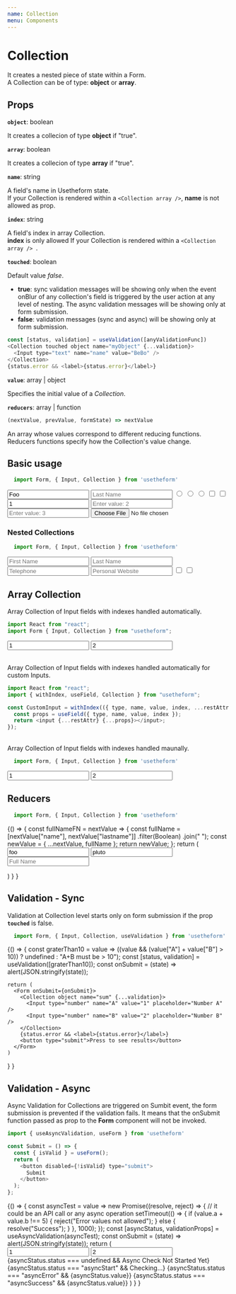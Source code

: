 ---
name: Collection
menu: Components
---


# Collection

It creates a nested piece of state within a Form. <br />
A Collection can be of type: **object** or **array**.

## Props

**`object`**: boolean

It creates a collecion of type **object** if "true".

**`array`**: boolean

It creates a collecion of type **array** if "true".

**`name`**: string

A field's name in Usetheform state. <br />
If your Collection is rendered within a `<Collection array />`, **name** is not allowed as prop.

**`index`**: string

A field's index in array Collection. <br />
**index** is only allowed If your Collection is rendered within a `<Collection array /> `. 

**`touched`**: boolean

Default value *false*. 

- **true**: sync validation messages will be showing only when the event onBlur of any collection's field is triggered by the user action at any level of nesting.
The async validation messages will be showing only at form submission.
- **false**: validation messages (sync and async) will be showing only at form submission.

```javascript
const [status, validation] = useValidation([anyValidationFunc])
<Collection touched object name="myObject" {...validation}>
  <Input type="text" name="name" value="BeBo" />
</Collection>
{status.error && <label>{status.error}</label>}
```

**`value`**: array | object

Specifies the initial value of a *Collection*.

**`reducers`**: array | function

```javascript
(nextValue, prevValue, formState) => nextValue
```
 
An array whose values correspond to different reducing functions.
Reducers functions specify how the Collection's value change.

## Basic usage

```javascript
  import Form, { Input, Collection } from 'usetheform'
```

<Playground>
  <Form>
    <Collection object name="myObject">
      <Input type="text" name="name" placeholder="First Name" value="Foo" />
      <Input type="text" name="lastname" placeholder="Last Name" />
      <Input type="radio" name="sex" placeholder="M" value="M" />
      <Input type="radio" name="sex" placeholder="F" value="F" />
      <Input type="radio" name="sex" placeholder="Other" value="Other" />
      <Input type="checkbox" name="one" value="one" placeholder="Opt 1" />
      <Input type="checkbox" name="two" value="two" placeholder="Opt 2" />
    </Collection>
    <Collection array name="myArray">
      <Input type="number" placeholder="Enter value: 1" value="1" />
      <Input type="number" placeholder="Enter value: 2" />
      <Input type="number" placeholder="Enter value: 3" />
    </Collection>
    <Input type="file" name="file" />
  </Form>
</Playground>

### Nested Collections

```javascript
  import Form, { Input, Collection } from 'usetheform'
```

<Playground>
  <Form>
    <Collection object name="myObject">
      <Collection object name="user">
        <Input type="text" name="name" placeholder="First Name" />
        <Input type="text" name="lastname" placeholder="Last Name" />
        <Collection object name="info">
          <Input type="tel" name="tel" placeholder="Telephone" />
          <Input type="text" name="website" placeholder="Personal Website" />
        </Collection>
      </Collection>
      <Collection array name="checkboxes">
        <Input type="checkbox" value="one" placeholder="Opt 1" />
        <Input type="checkbox" value="two" placeholder="Opt 2" />
      </Collection>
    </Collection>
  </Form>
</Playground>

## Array Collection

Array Collection of Input fields with indexes handled automatically.

```javascript
import React from "react";
import Form { Input, Collection } from "usetheform";
```

<Playground>
  <Form>
    <Collection array name="numberList">
      <Input label="One" type="number" placeholder="Number 1" value="1" />
      <Input label="Two" type="number" placeholder="Number 2" value="2" />
    </Collection>
  </Form>
</Playground>

<br />
Array Collection of Input fields with indexes handled automatically for custom Inputs.

```javascript
import React from "react";
import { withIndex, useField, Collection } from "usetheform";

const CustomInput = withIndex(({ type, name, value, index, ...restAttr }) => {
  const props = useField({ type, name, value, index });
  return <input {...restAttr} {...props}></input>;
});
```

<Playground>
      <Form>
        <Collection array name="numberList">
          <CustomInput label="One" type="number" value="1" />
          <CustomInput label="Two" type="number" value="2" />
        </Collection>
      </Form>
</Playground>

<br />
Array Collection of Input fields with indexes handled maunally.

```javascript
  import Form, { Input, Collection } from 'usetheform'
```

<Playground>
  <Form>
    <Collection array name="numberList"  >
      <Input type="number" index="0" value="1" placeholder="Number 1" />
      <Input type="number" index="1" value="2" placeholder="Number 2" />
    </Collection>
  </Form>
</Playground>

## Reducers

```javascript
  import Form, { Input, Collection } from 'usetheform'
```

<Playground>
{() => {
    const fullNameFN = nextValue => {
      const fullName = [nextValue["name"], nextValue["lastname"]]
        .filter(Boolean)
        .join(" ");
      const newValue = { ...nextValue, fullName };
      return newValue;
    };
    return (
      <Form>
        <Collection object name="person" reducers={fullNameFN}>
          <Input type="text" name="name" value="foo" placeholder="First Name" />
          <Input type="text" name="lastname" value="pluto" placeholder="Last Name" />
          <Input type="text" name="fullName" readOnly placeholder="Full Name" />
        </Collection>
      </Form>
    )
  }
}
</Playground>

## Validation - Sync

Validation at Collection level starts only on form submission if the prop **`touched`** is false.

```javascript
  import Form, { Input, Collection, useValidation } from 'usetheform'
```

<Playground>
{() => {
    const graterThan10 = value => ((value && (value["A"] + value["B"] > 10)) ? undefined : "A+B must be > 10");
    const [status, validation] = useValidation([graterThan10]);
    const onSubmit = (state) => alert(JSON.stringify(state));
    
    return (
      <Form onSubmit={onSubmit}>
        <Collection object name="sum" {...validation}>
          <Input type="number" name="A" value="1" placeholder="Number A" />
          <Input type="number" name="B" value="2" placeholder="Number B" />
        </Collection>
        {status.error && <label>{status.error}</label>}
        <button type="submit">Press to see results</button>
      </Form>
    )
  }
}
</Playground>

## Validation - Async

Async Validation for Collections are triggered on Sumbit event, the form submission is prevented if the validation fails.
It means that the onSubmit function passed as prop to the **Form** component will not be invoked.

```javascript
import { useAsyncValidation, useForm } from 'usetheform'

const Submit = () => {
  const { isValid } = useForm();
  return (
    <button disabled={!isValid} type="submit">
      Submit
    </button>
  );
};

```

<Playground>
{() => {
     const asyncTest = value =>
      new Promise((resolve, reject) => {
        // it could be an API call or any async operation
        setTimeout(() => {
          if (value.a + value.b !== 5) {
            reject("Error values not allowed");
          } else {
            resolve("Success");
          }
        }, 1000);
    });
    const [asyncStatus, validationProps] = useAsyncValidation(asyncTest);
    const onSubmit = (state) => alert(JSON.stringify(state));
    return (
      <Form onSubmit={onSubmit}>
        <Collection object name="sum" {...validationProps}>
          <Input type="number" name="a" value="1" placeholder="Number A" />
          <Input type="number" name="b" value="2" placeholder="Number B" />
        </Collection>
        {asyncStatus.status === undefined && <label>Async Check Not Started Yet</label>}
        {asyncStatus.status === "asyncStart" && <label>Checking...</label>}
        {asyncStatus.status === "asyncError" && <label>{asyncStatus.value}</label>}
        {asyncStatus.status === "asyncSuccess" && <label>{asyncStatus.value}</label>}
        <Submit />
      </Form>
    )
  }
}
</Playground>

